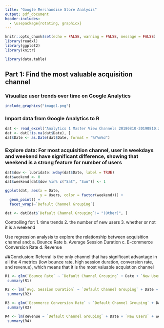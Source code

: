 ```yaml
---
title: "Google Merchandise Store Analysis"
output: pdf_document
header-includes: 
  - \usepackage{rotating, graphicx}
---
```


```r
knitr::opts_chunk$set(echo = FALSE, warning = FALSE, message = FALSE)
library(readxl)
library(ggplot2)
library(knitr)

library(data.table)
```

## Part 1: Find the most valuable acquisition channel 

### Visualize user trends over time on Google Analytics

```r
include_graphics("image1.png")
```




### Import data from Google Analytics to R


```r
dat <- read_excel("Analytics 1 Master View Channels 20180810-20190810.xlsx", sheet = "Dataset1")
dat <- dat[!is.na(dat$Date), ]
dat$Date <- as.Date(dat$Date, format = "%Y%m%d")

```


### Explore data: For most acquisition channel, user in weekdays and weekend have significant difference, showing that weekend is a strong feature for number of users

```r
dat$dow <- lubridate::wday(dat$Date, label = TRUE)
dat$weekend <- 0
dat$weekend[dat$dow %in% c("Sat", "Sun")] <- 1

ggplot(dat, aes(x = Date,
                y = Users, color = factor(weekend))) +
  geom_point() +
  facet_wrap(~`Default Channel Grouping`)
```




```r
dat <- dat[dat$`Default Channel Grouping`!= "(Other)", ]
```

Controlling for:
1. time trends
2. the number of new users
3. whether or not it is a weekend

Use regression analysis to explore the relationship between acquisition channel and:
a. Bounce Rate
b. Average Session Duration
c. E-commerce Conversion Rate 
d. Revenue

##Conclusion: Referral is the only channel that has significant advantage in all the 4 metrics (low bounce rate, high session duration, conversion rate, and revenue), which means that it is the most valuable acquistion channel 
```r
R1 <- glm(`Bounce Rate` ~ `Default Channel Grouping` + Date + `New Users` + weekend, data = dat)
 summary(R1)

R2 <- lm(`Avg. Session Duration` ~ `Default Channel Grouping` + Date + `New Users` + weekend, data = dat)
 summary(R2)

R3 <- glm(`Ecommerce Conversion Rate` ~ `Default Channel Grouping` + Date + `New Users` + weekend, data = dat)
 summary(R3)

R4 <- lm(Revenue ~ `Default Channel Grouping` + Date + `New Users` + weekend, data = dat)
 summary(R4)

```




